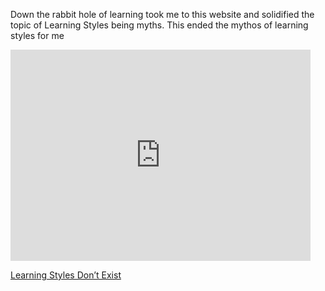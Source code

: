 
Down the rabbit hole of learning took me to this website and solidified the topic of Learning Styles being myths. This ended the mythos of learning styles for me

<iframe src="https://giphy.com/embed/N8OXS6RFwnBkI" width="480" height="338" frameBorder="0" class="giphy-embed" allowFullScreen></iframe><p><a href="https://giphy.com/gifs/alice-in-wonderland-N8OXS6RFwnBkI">

[Learning Styles Don't Exist](https://fee.org/articles/learning-styles-don-t-actually-exist-studies-show/#:~:text=No%20matter%20how%20hard%20scientists,the%20biggest%20myths%20in%20education.)
